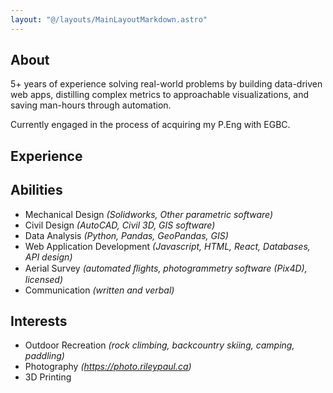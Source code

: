```yaml
---
layout: "@/layouts/MainLayoutMarkdown.astro"
---
```



## About

5+ years of experience solving real-world problems by building data-driven web apps, distilling complex metrics to approachable visualizations, and saving man-hours through automation.

Currently engaged in the process of acquiring my P.Eng with EGBC.

## Experience

<ExperienceTabs client:load />

## Abilities

- Mechanical Design _(Solidworks, Other parametric software)_
- Civil Design _(AutoCAD, Civil 3D, GIS software)_
- Data Analysis _(Python, Pandas, GeoPandas, GIS)_
- Web Application Development _(Javascript, HTML, React, Databases, API design)_
- Aerial Survey _(automated ﬂights, photogrammetry software (Pix4D), licensed)_
- Communication _(written and verbal)_

## Interests

- Outdoor Recreation _(rock climbing, backcountry skiing, camping, paddling)_
- Photography _(https://photo.rileypaul.ca)_
- 3D Printing
